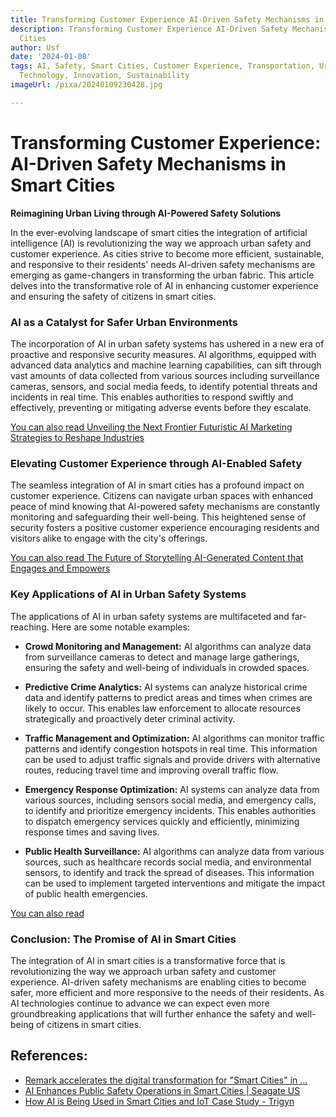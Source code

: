 ```yaml
---
title: Transforming Customer Experience AI-Driven Safety Mechanisms in Smart Cities
description: Transforming Customer Experience AI-Driven Safety Mechanisms in Smart
  Cities
author: Usf
date: '2024-01-08'
tags: AI, Safety, Smart Cities, Customer Experience, Transportation, Urban Planning,
  Technology, Innovation, Sustainability
imageUrl: /pixa/20240109230428.jpg

---
```

# Transforming Customer Experience: AI-Driven Safety Mechanisms in Smart  Cities

**Reimagining Urban Living through AI-Powered Safety Solutions**

In the  ever-evolving landscape of smart cities the integration of artificial intelligence (AI) is revolutionizing the way we approach urban safety and customer experience. As cities strive to become more efficient,  sustainable, and  responsive to their residents' needs AI-driven  safety mechanisms are emerging as  game-changers in transforming the urban fabric. This article delves into the transformative role of AI in enhancing customer experience and ensuring the safety of citizens in smart cities.

### AI as a  Catalyst for Safer Urban Environments

The incorporation of AI in urban safety systems has ushered in a  new era of proactive and responsive security measures.  AI algorithms, equipped  with advanced data analytics and  machine learning  capabilities, can sift through vast amounts of data collected from  various sources including surveillance cameras, sensors, and social media feeds, to identify potential threats and incidents in real time. This enables authorities to respond swiftly and effectively, preventing or mitigating adverse events  before they escalate.

[You can also read  Unveiling the Next  Frontier Futuristic AI Marketing  Strategies to Reshape Industries](Unveiling%20the%20Next%20Frontier%20Futuristic%20AI%20Marketing%20Strategies%20to%20Reshape%20Industries)


### Elevating Customer Experience through  AI-Enabled Safety

The seamless integration of AI in  smart cities  has a profound impact on customer experience. Citizens can navigate urban spaces with  enhanced peace of mind knowing that AI-powered  safety mechanisms are constantly monitoring and safeguarding their  well-being. This heightened  sense of security fosters a positive customer experience encouraging residents and visitors alike to engage  with the city's offerings.

[You can also read The Future of Storytelling AI-Generated Content that Engages and  Empowers](The%20Future%20of%20Storytelling%20AI-Generated%20Content%20that%20Engages%20and%20Empowers)


### Key Applications of AI in Urban Safety Systems

The applications of AI in urban safety  systems are multifaceted and far-reaching. Here are some notable examples:

- **Crowd Monitoring  and Management:**  AI algorithms  can analyze data from surveillance cameras to detect and manage large gatherings, ensuring the safety and well-being of individuals in crowded spaces.

- **Predictive Crime Analytics:** AI systems can analyze historical crime data and identify  patterns to predict areas  and  times when crimes are likely to occur. This enables law  enforcement to  allocate resources strategically and proactively deter criminal activity.

- **Traffic Management and Optimization:** AI algorithms can monitor traffic patterns and identify  congestion hotspots in real time. This information  can be used to adjust traffic signals  and provide drivers  with alternative routes, reducing travel time  and improving overall traffic flow.

- **Emergency Response Optimization:**  AI systems can analyze data from various sources, including sensors social media,  and emergency calls, to identify and prioritize emergency incidents. This enables authorities to dispatch emergency services quickly and efficiently, minimizing response  times  and saving lives.

- **Public Health Surveillance:** AI algorithms can analyze data from various sources, such as healthcare records social media, and environmental sensors, to identify and track the spread of diseases. This information can be used to implement targeted interventions and mitigate the impact of  public health emergencies.

[You can also read ]()


### Conclusion: The Promise of AI in  Smart Cities

The integration of AI in smart cities is a transformative force that is revolutionizing the way we approach urban safety and customer  experience.  AI-driven safety mechanisms  are enabling  cities to become safer, more efficient and more responsive to the needs of their residents.  As  AI technologies  continue to advance we can expect even more groundbreaking applications that  will further enhance the safety and well-being of citizens in  smart cities.

## References:
- [Remark accelerates the digital transformation for "Smart Cities" in ...](https://www.prnewswire.com/news-releases/remark-accelerates-the-digital-transformation-for-smart-cities-in-partnership-with-systems-integrator-the-dssl-group-301850417.html)
- [AI Enhances Public Safety Operations in Smart Cities | Seagate US](https://www.seagate.com/blog/ai-enhances-public-safety-in-smart-cities/)
- [How AI is Being Used in Smart Cities and IoT Case Study - Trigyn](https://www.trigyn.com/insights/how-ai-being-used-smart-cities-and-iot)
